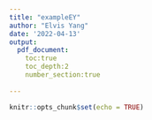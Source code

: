 ```yaml
---
title: "exampleEY"
author: "Elvis Yang"
date: '2022-04-13'
output:
  pdf_document:
    toc:true
    toc_depth:2
    number_section:true 
    
---
```


```r
knitr::opts_chunk$set(echo = TRUE)
```

